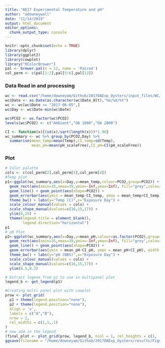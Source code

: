 ```yaml
---
title: "AE17 Experimental Temperature and pH"
author: "adowneywall"
date: "11/14/2019"
output: html_document
editor_options: 
  chunk_output_type: console
---
```


```r
knitr::opts_chunk$set(echo = TRUE)
library(dplyr)
library(ggplot2)
library(cowplot)
library("RColorBrewer")
pal <- brewer.pal(n = 12, name = 'Paired')
col_perm <- c(pal[1:2],pal[5:6],pal[12])
```

### Data Read in and processing
```r
wc <- read.csv("/home/downeyam/Github/2017OAExp_Oysters/input_files/WC/AE17_pHSalinity_20190811.csv")
wc$Date <- as.Date(as.character(wc$Date_Alt),"%m/%d/%Y")
wc <- wc[wc$Date >= "2017-06-05",]
wc$Day <- wc$Date-min(wc$Date)

wc$PCO2 <- as.factor(wc$PCO2)
levels(wc$PCO2) <- c("Ambient","OA 1000","OA 2800")

CI <- function(x){(sd(x)/sqrt(length(x)))*1.96}
wc_summary <- wc %>% group_by(PCO2,Day) %>% 
  summarise(mean_temp=mean(Temp),CI_temp=sd(Temp),
            mean_pH=mean(pH_scaleFree),CI_pH=CI(pH_scaleFree))
```

### Plot
```r
# Color palatte
cols <- c(col_perm[2],col_perm[5],col_perm[4])
#Temp plot
p1<-ggplot(wc_summary,aes(x=Day,y=mean_temp,colour=PCO2,group=PCO2)) + 
  geom_rect(aes(xmin=35,xmax=39,ymin=-Inf,ymax=Inf), fill="grey",colour="grey") +
  geom_line() + geom_point(aes(shape=PCO2)) +
  geom_errorbar(aes(ymin = mean_temp-CI_temp, ymax = mean_temp+CI_temp), width = 0.2) +
  theme_bw() + labs(y="Temp (C)",x="Exposure Day") +
  scale_colour_manual(values = cols) + 
  scale_shape_manual(values=c(16,15,17)) +
  ylim(0,25) +
  theme(legend.title = element_blank(),
        legend.direction="horizontal")
p1
# pH Plot
p2<-ggplot(wc_summary,aes(x=Day,y=mean_pH,colour=as.factor(PCO2),group=as.factor(PCO2))) + 
  geom_rect(aes(xmin=35,xmax=39,ymin=-Inf,ymax=Inf), fill="grey",colour="grey") +
  geom_line() + geom_point(aes(shape=PCO2)) +
  geom_errorbar(aes(ymin = mean_pH-CI_pH, ymax = mean_pH+CI_pH), width = 0.2) +
  theme_bw() + labs(y="pH (NBS)",x="Exposure Day") +
  scale_colour_manual(values = cols) + 
  scale_shape_manual(values=c(16,15,17)) +
  ylim(6.5,8.2)

# Extract legene from p1 to use in multipanel plot
legend_b <- get_legend(p1)

#Creating multi panel plot with cowplot
prow <- plot_grid(
  p1 + theme(legend.position="none"),
  p2 + theme(legend.position="none"),
  align = 'v',
  labels = c("A","B"),
  nrow = 2,
  rel_widths = c(1,1,.1)
)
# now add in the legend
(final_plot <- plot_grid(prow, legend_b, ncol = 1, rel_heights = c(1, .1)))
ggsave(filename = "/home/downeyam/Github/2017OAExp_Oysters/results/FiguresAndTables/SuppFigTempAndpH.png",width = 20,height = 14,units = "cm")
```

